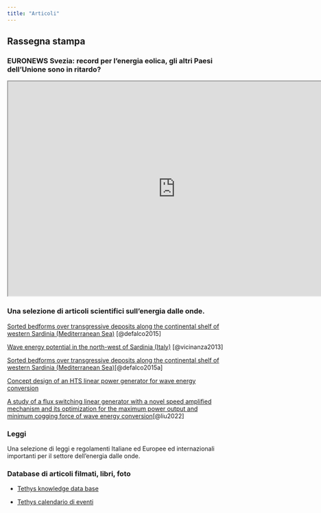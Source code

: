 ```yaml
---
title: "Articoli"
---
```


## Rassegna stampa

### EURONEWS Svezia: record per l'energia eolica, gli altri Paesi dell'Unione sono in ritardo?

```{=html}
<iframe width="780" height="500" src="https://it.euronews.com/green/2023/03/29/svezia-record-per-lenergia-eolica-gli-altri-paesi-dellunione-sono-in-ritardo" title="Svezia: record per l'energia eolica"></iframe>
```
### Una selezione di articoli scientifici sull'energia dalle onde.

[Sorted bedforms over transgressive deposits along the continental shelf of western Sardinia (Mediterranean Sea)](https://www.sciencedirect.com/science/article/pii/S0025322714003533#f0005) [@defalco2015]

[Wave energy potential in the north-west of Sardinia (Italy)](https://www.sciencedirect.com/science/article/pii/S0960148112004417) [@vicinanza2013]

[Sorted bedforms over transgressive deposits along the continental shelf of western Sardinia (Mediterranean Sea)](https://www.sciencedirect.com/science/article/pii/S0025322714003533#f0005)[@defalco2015a]

[Concept design of an HTS linear power generator for wave energy conversion](https://www.sciencedirect.com/science/article/pii/S277283072300008X?via%3Dihub)

[A study of a flux switching linear generator with a novel speed amplified mechanism and its optimization for the maximum power output and minimum cogging force of wave energy conversion](https://www.sciencedirect.com/science/article/pii/S0888327021007627)[@liu2022]

### 

### Leggi

Una selezione di leggi e regolamenti Italiane ed Europee ed internazionali importanti per il settore dell'energia dalle onde.

### Database di articoli filmati, libri, foto

-   [Tethys knowledge data base](https://tethys.pnnl.gov/knowledge-base)

-   [Tethys calendario di eventi](https://tethys.pnnl.gov/events)
